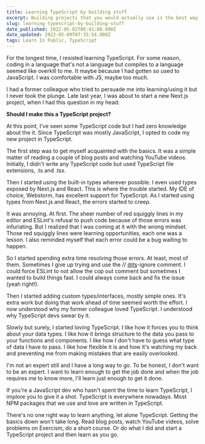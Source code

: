 ```yaml
---
title: Learning TypeScript by building stuff
excerpt: Building projects that you would actually use is the best way to learn new things in software
slug: learning-typescript-by-building-stuff
date_published: 2022-05-02T06:41:00.000Z
date_updated: 2022-05-09T07:35:54.000Z
tags: Learn In Public, TypeScript
---
```


For the longest time, I resisted learning TypeScript. For some reason, coding in a language that's not a language but compiles to a language seemed like overkill to me. It maybe because I had gotten so used to JavaScript. I was comfortable with JS, maybe too much.

I had a former colleague who tried to persuade me into learning/using it but I never took the plunge. Late last year, I was about to start a new Next.js project, when I had this question in my head:

**Should I make this a TypeScript project?**

At this point, I've seen some TypeScript code but I had zero knowledge about the it. Since TypeScript was mostly JavaScript, I opted to code my new project in TypeScript.

The first step was to get myself acquainted with the basics. It was a simple matter of reading a couple of blog posts and watching YouTube videos. Initially, I didn't write any TypeScript code but used TypeScript file extensions, .ts and .tsx.

Then I started using the built-in types wherever possible. I even used types exposed by Next.js and React. This is where the trouble started. My IDE of choice, Webstorm, has excellent support for TypeScript. As I started using types from Next.js and React, the errors started to creep.

It was annoying. At first. The sheer number of red squiggly lines in my editor and ESLint's refusal to push code because of those errors was infuriating. But I realized that I was coming at it with the wrong mindset. Those red squiggly lines were learning opportunities, each one was a lesson. I also reminded myself that each error could be a bug waiting to happen.

So I started spending extra time resolving those errors. At least, most of them. Sometimes I give up trying and use the // [@ts](https://hashnode.com/@ts)-ignore comment. I could force ESLint to not allow the cop out comment but sometimes I wanted to build things fast. I could always come back and fix the issue (yeah right!).

Then I started adding custom types/interfaces, mostly simple ones. It's extra work but doing that work ahead of time seemed worth the effort. I now understood why my former colleague loved TypeScript. I understood why TypeScript devs swear by it.

Slowly but surely, I started loving TypeScript. I like how it forces you to think about your data types. I like how it brings structure to the data you pass to your functions and components. I like how I don't have to guess what type of data I have to pass. I like how flexible it is and how it's watching my back and preventing me from making mistakes that are easily overlooked.

I'm not an expert still and I have a long way to go. To be honest, I don't want to be an expert. I want to learn enough to get the job done and when the job requires me to know more, I'll learn just enough to get it done.

If you're a JavaScript dev who hasn't spent the time to learn TypeScript, I implore you to give it a shot. TypeScript is everywhere nowadays. Most NPM packages that we use and love are written in TypeScript.

There's no one right way to learn anything, let alone TypeScript. Getting the basics down won't take long. Read blog posts, watch YouTube videos, solve problems on Exercism, do a short course. Or do what I did and start a TypeScript project and then learn as you go.
